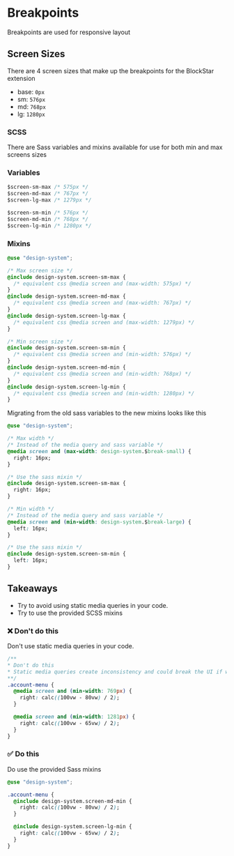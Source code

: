 
<Meta title="Foundations / Breakpoints" />

# Breakpoints

Breakpoints are used for responsive layout

## Screen Sizes

There are 4 screen sizes that make up the breakpoints for the BlockStar extension

- base: `0px`
- sm: `576px`
- md: `768px`
- lg: `1280px`

### SCSS

There are Sass variables and mixins available for use for both min and max screens sizes

### Variables

```css
$screen-sm-max /* 575px */
$screen-md-max /* 767px */
$screen-lg-max /* 1279px */

$screen-sm-min /* 576px */
$screen-md-min /* 768px */
$screen-lg-min /* 1280px */
```

### Mixins

```css
@use "design-system";

/* Max screen size */
@include design-system.screen-sm-max {
  /* equivalent css @media screen and (max-width: 575px) */
}
@include design-system.screen-md-max {
  /* equivalent css @media screen and (max-width: 767px) */
}
@include design-system.screen-lg-max {
  /* equivalent css @media screen and (max-width: 1279px) */
}

/* Min screen size */
@include design-system.screen-sm-min {
  /* equivalent css @media screen and (min-width: 576px) */
}
@include design-system.screen-md-min {
  /* equivalent css @media screen and (min-width: 768px) */
}
@include design-system.screen-lg-min {
  /* equivalent css @media screen and (min-width: 1280px) */
}
```

Migrating from the old sass variables to the new mixins looks like this

```css
@use "design-system";

/* Max width */
/* Instead of the media query and sass variable */
@media screen and (max-width: design-system.$break-small) {
  right: 16px;
}

/* Use the sass mixin */
@include design-system.screen-sm-max {
  right: 16px;
}

/* Min width */
/* Instead of the media query and sass variable */
@media screen and (min-width: design-system.$break-large) {
  left: 16px;
}

/* Use the sass mixin */
@include design-system.screen-sm-min {
  left: 16px;
}
```

## Takeaways

- Try to avoid using static media queries in your code.
- Try to use the provided SCSS mixins

### ❌ Don't do this

Don't use static media queries in your code.

```css
/**
* Don't do this
* Static media queries create inconsistency and could break the UI if we want to update them in future
**/
.account-menu {
  @media screen and (min-width: 769px) {
    right: calc((100vw - 80vw) / 2);
  }

  @media screen and (min-width: 1281px) {
    right: calc((100vw - 65vw) / 2);
  }
}
```

### ✅ Do this

Do use the provided Sass mixins

```css
@use "design-system";

.account-menu {
  @include design-system.screen-md-min {
    right: calc((100vw - 80vw) / 2);
  }

  @include design-system.screen-lg-min {
    right: calc((100vw - 65vw) / 2);
  }
}
```
